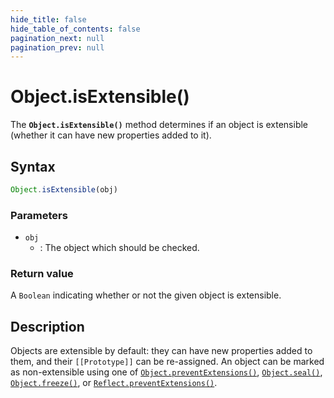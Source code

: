 ```yaml
---
hide_title: false
hide_table_of_contents: false
pagination_next: null
pagination_prev: null
---
```

# Object.isExtensible()

The **`Object.isExtensible()`** method determines if an object
is extensible (whether it can have new properties added to it).

## Syntax

```js
Object.isExtensible(obj)
```

### Parameters

- `obj`
  - : The object which should be checked.

### Return value

A `Boolean` indicating whether or not the given object is extensible.

## Description

Objects are extensible by default: they can have new properties added to them, and their `[[Prototype]]` can be re-assigned. An object can be marked as non-extensible using one of [`Object.preventExtensions()`](../../globals/Object/preventExtensions.md), [`Object.seal()`](../../globals/Object/seal.md), [`Object.freeze()`](../../globals/Object/freeze.md), or [`Reflect.preventExtensions()`](../../globals/Reflect/preventExtensions.md).
